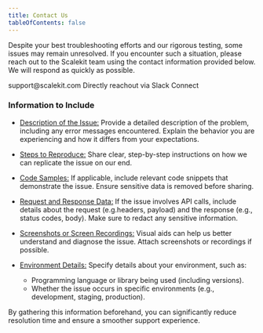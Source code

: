 ```yaml
---
title: Contact Us
tableOfContents: false
---
```



Despite your best troubleshooting efforts and our rigorous testing, some issues may remain unresolved. If you encounter such a situation, please reach out to the Scalekit team using the contact information provided below. We will respond as quickly as possible.

<CardGrid>
  <Card title="Email" icon="open-book">
    support@scalekit.com
  </Card>
  <Card title="Slack Connect" icon="information">
    Directly reachout via Slack Connect
  </Card>
</CardGrid>

### Information to Include

- <u>Description of the Issue:</u>
  Provide a detailed description of the problem, including any error messages encountered. Explain the behavior you are experiencing and how it differs from your expectations.

- <u>Steps to Reproduce:</u>
  Share clear, step-by-step instructions on how we can replicate the issue on our end.

- <u>Code Samples:</u>
  If applicable, include relevant code snippets that demonstrate the issue. Ensure sensitive data is removed before sharing.

- <u>Request and Response Data:</u>
  If the issue involves API calls, include details about the request (e.g.headers, payload) and the response (e.g., status codes, body). Make sure to redact any sensitive information.

- <u>Screenshots or Screen Recordings:</u>
  Visual aids can help us better understand and diagnose the issue. Attach screenshots or recordings if possible.

- <u>Environment Details:</u>
  Specify details about your environment, such as:
  - Programming language or library being used (including versions).
  - Whether the issue occurs in specific environments (e.g., development, staging, production).

By gathering this information beforehand, you can significantly reduce resolution time and ensure a smoother support experience.
